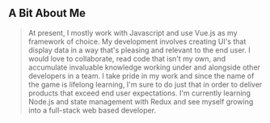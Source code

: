 ## A Bit About Me

> At present, I mostly work with Javascript and use Vue.js as my framework of choice. My development involves creating UI's that display data in a way that's pleasing and relevant to the end user.
> I would love to collaborate, read code that isn't my own, and accumulate invaluable knowledge working under and alongside other developers in a team.
> I take pride in my work and since the name of the game is lifelong learning, I'm sure to do just that in order to deliver products that exceed end user expectations.
> I'm currently learning Node.js and state management with Redux and see myself growing into a full-stack web based developer.
